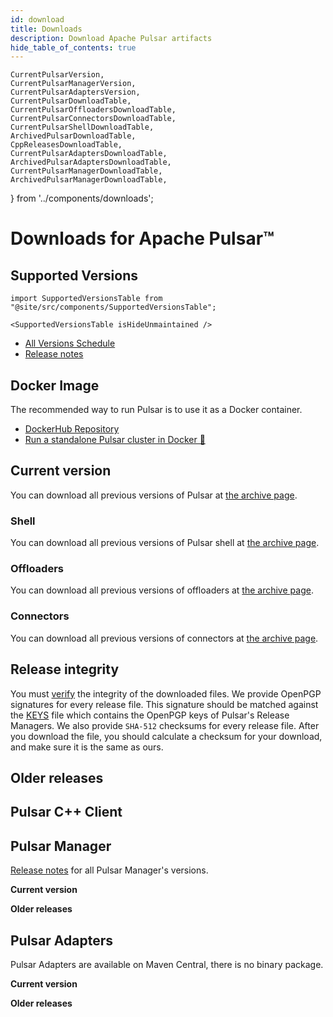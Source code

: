 ```yaml
---
id: download
title: Downloads
description: Download Apache Pulsar artifacts
hide_table_of_contents: true
---
```


    CurrentPulsarVersion,
    CurrentPulsarManagerVersion,
    CurrentPulsarAdaptersVersion,
    CurrentPulsarDownloadTable,
    CurrentPulsarOffloadersDownloadTable,
    CurrentPulsarConnectorsDownloadTable,
    CurrentPulsarShellDownloadTable,
    ArchivedPulsarDownloadTable,
    CppReleasesDownloadTable,
    CurrentPulsarAdaptersDownloadTable,
    ArchivedPulsarAdaptersDownloadTable,
    CurrentPulsarManagerDownloadTable,
    ArchivedPulsarManagerDownloadTable,
} from '../components/downloads';

<Page>

# Downloads for Apache Pulsar™

## Supported Versions

````mdx-code-block
import SupportedVersionsTable from "@site/src/components/SupportedVersionsTable";

<SupportedVersionsTable isHideUnmaintained />
````

- [All Versions Schedule](pathname:///contribute/release-policy)
- [Release notes](pathname:///release-notes)

## Docker Image

The recommended way to run Pulsar is to use it as a Docker container.

- [DockerHub Repository](https://hub.docker.com/r/apachepulsar/pulsar)
- [Run a standalone Pulsar cluster in Docker 📘](https://pulsar.apache.org/docs/next/getting-started-docker/)

## Current version <CurrentPulsarVersion/>

You can download all previous versions of Pulsar at [the archive page](https://archive.apache.org/dist/pulsar/).

<CurrentPulsarDownloadTable/>

### Shell

You can download all previous versions of Pulsar shell at [the archive page](https://archive.apache.org/dist/pulsar/).

<CurrentPulsarShellDownloadTable/>

### Offloaders

You can download all previous versions of offloaders at [the archive page](https://archive.apache.org/dist/pulsar/).

<CurrentPulsarOffloadersDownloadTable/>

### Connectors

You can download all previous versions of connectors at [the archive page](https://archive.apache.org/dist/pulsar/).

<CurrentPulsarConnectorsDownloadTable/>

## Release integrity

You must [verify](https://www.apache.org/info/verification.html) the integrity of the downloaded files. We provide OpenPGP signatures for every release file. This signature should be matched against the [KEYS](https://downloads.apache.org/pulsar/KEYS) file which contains the OpenPGP keys of Pulsar's Release Managers. We also provide `SHA-512` checksums for every release file. After you download the file, you should calculate a checksum for your download, and make sure it is the same as ours.

## Older releases

<ArchivedPulsarDownloadTable/>

## Pulsar C++ Client

<CppReleasesDownloadTable/>

## Pulsar Manager

[Release notes](pathname:///pulsar-manager-release-notes) for all Pulsar Manager's versions.

**Current version <CurrentPulsarManagerVersion/>**

<CurrentPulsarManagerDownloadTable/>

**Older releases**

<ArchivedPulsarManagerDownloadTable/>

## Pulsar Adapters

Pulsar Adapters are available on Maven Central, there is no binary package.

**Current version <CurrentPulsarAdaptersVersion/>**

<CurrentPulsarAdaptersDownloadTable/>

**Older releases**

<ArchivedPulsarAdaptersDownloadTable/>

</Page>
